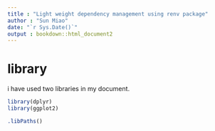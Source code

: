 ```yaml
---
title : "Light weight dependency management using renv package"
author : "Sun Miao"
date: "`r Sys.Date()`"
output : bookdown::html_document2
---
```


# library

i have used two libraries in my document.

```r
library(dplyr)
library(ggplot2)
```

```r
.libPaths()
```

